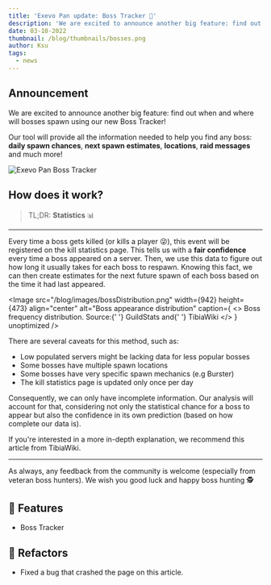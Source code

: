 ```yaml
---
title: 'Exevo Pan update: Boss Tracker 🎯'
description: 'We are excited to announce another big feature: find out when and where will bosses spawn using our new Boss Tracker!'
date: 03-10-2022
thumbnail: /blog/thumbnails/bosses.png
author: Ksu
tags:
  - news
---
```


<TranslationAlert />

## Announcement

We are excited to announce another big feature: find out when and where will bosses spawn using our new <RouteLink href="/bosses">Boss Tracker</RouteLink>!

Our tool will provide all the information needed to help you find any boss: **daily spawn chances**, **next spawn estimates**, **locations**, **raid messages** and much more!

<Image
  src="/blog/images/bossTracker.png"
  width={727}
  height={779}
  align="center"
  alt="Exevo Pan Boss Tracker"
  unoptimized
/>

## How does it work?

> TL;DR: **Statistics** 📊

---

Every time a boss gets killed (or kills a player 😜), this event will be registered on the <ExternalLink href="https://www.tibia.com/community/?subtopic=killstatistics&world=Antica">kill statistics page</ExternalLink>. This tells us with a **fair confidence** every time a boss appeared on a server. Then, we use this data to figure out how long it usually takes for each boss to respawn. Knowing this fact, we can then create estimates for the next future spawn of each boss based on the time it had last appeared.

<Image
  src="/blog/images/bossDistribution.png"
  width={942}
  height={473}
  align="center"
  alt="Boss appearance distribution"
  caption={
    <>
      Boss frequency distribution. Source:{' '}
      <ExternalLink href="https://guildstats.eu/">GuildStats</ExternalLink> and{' '}
      <ExternalLink href="https://tibia.fandom.com/">TibiaWiki</ExternalLink>
    </>
  }
  unoptimized
/>

There are several caveats for this method, such as:

- Low populated servers might be lacking data for less popular bosses
- Some bosses have multiple spawn locations
- Some bosses have very specific spawn mechanics (e.g <ExternalLink href="https://www.tibiaqa.com/16569/how-trigger-respawn-bosses-from-the-void-burster-and-dreadful-disruptor?show=23257#a23257">Burster</ExternalLink>)
- The kill statistics page is updated only once per day

Consequently, we can only have incomplete information. Our analysis will account for that, considering not only the statistical chance for a boss to appear but also the confidence in its own prediction (based on how complete our data is).

If you're interested in a more in-depth explanation, we recommend <ExternalLink href="https://tibia.fandom.com/wiki/TibiaWiki:Bosses_Spawn_Frequency">this article</ExternalLink> from TibiaWiki.

---

As always, any feedback from the community is welcome (especially from veteran boss hunters). We wish you good luck and happy boss hunting 🕵️

## 🎉 Features

- Boss Tracker

## 🔧 Refactors

- Fixed a bug that crashed the page on <SlugLink href="store-analysis">this article</SlugLink>.
